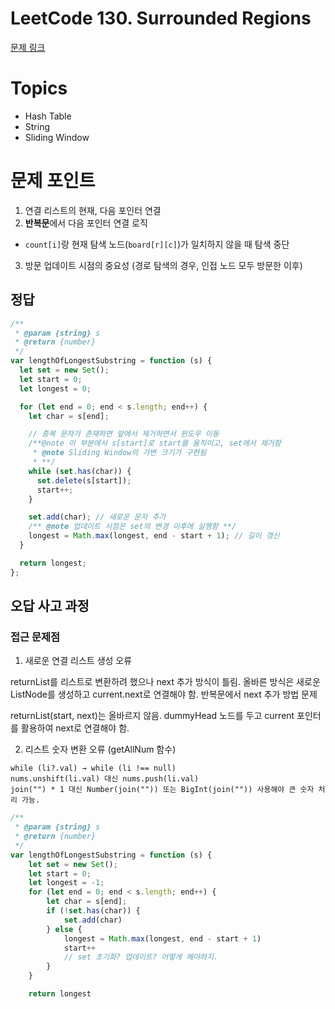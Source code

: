 # LeetCode 130. Surrounded Regions

[문제 링크](https://leetcode.com/problems/surrounded-regions)

# Topics

- Hash Table
- String
- Sliding Window

# 문제 포인트

1. 연결 리스트의 현재, 다음 포인터 연결
2. **반복문**에서 다음 포인터 연결 로직

- `count[i]`랑 현재 탐색 노드(`board[r][c]`)가 일치하지 않을 때 탐색 중단

3. 방문 업데이트 시점의 중요성 (경로 탐색의 경우, 인접 노드 모두 방문한 이후)

## 정답

```js
/**
 * @param {string} s
 * @return {number}
 */
var lengthOfLongestSubstring = function (s) {
  let set = new Set();
  let start = 0;
  let longest = 0;

  for (let end = 0; end < s.length; end++) {
    let char = s[end];

    // 중복 문자가 존재하면 앞에서 제거하면서 윈도우 이동
    /**@note 이 부분에서 s[start]로 start를 움직이고, set에서 제거함
     * @note Sliding Window의 가변 크기가 구현됨
     * **/
    while (set.has(char)) {
      set.delete(s[start]);
      start++;
    }

    set.add(char); // 새로운 문자 추가
    /** @note 업데이트 시점은 set의 변경 이후에 실행함 **/
    longest = Math.max(longest, end - start + 1); // 길이 갱신
  }

  return longest;
};
```

## 오답 사고 과정

### 접근 문제점

1. 새로운 연결 리스트 생성 오류

returnList를 리스트로 변환하려 했으나 next 추가 방식이 틀림.
올바른 방식은 새로운 ListNode를 생성하고 current.next로 연결해야 함.
반복문에서 next 추가 방법 문제

returnList(start, next)는 올바르지 않음.
dummyHead 노드를 두고 current 포인터를 활용하여 next로 연결해야 함.

2. 리스트 숫자 변환 오류 (getAllNum 함수)

```
while (li?.val) → while (li !== null)
nums.unshift(li.val) 대신 nums.push(li.val)
join("") * 1 대신 Number(join("")) 또는 BigInt(join("")) 사용해야 큰 숫자 처리 가능.

```

```js
/**
 * @param {string} s
 * @return {number}
 */
var lengthOfLongestSubstring = function (s) {
    let set = new Set();
    let start = 0;
    let longest = -1;
    for (let end = 0; end < s.length; end++) {
        let char = s[end];
        if (!set.has(char)) {
            set.add(char)
        } else {
            longest = Math.max(longest, end - start + 1)
            start++
            // set 초기화? 업데이트? 어떻게 해야하지.
        }
    }

    return longest
```
